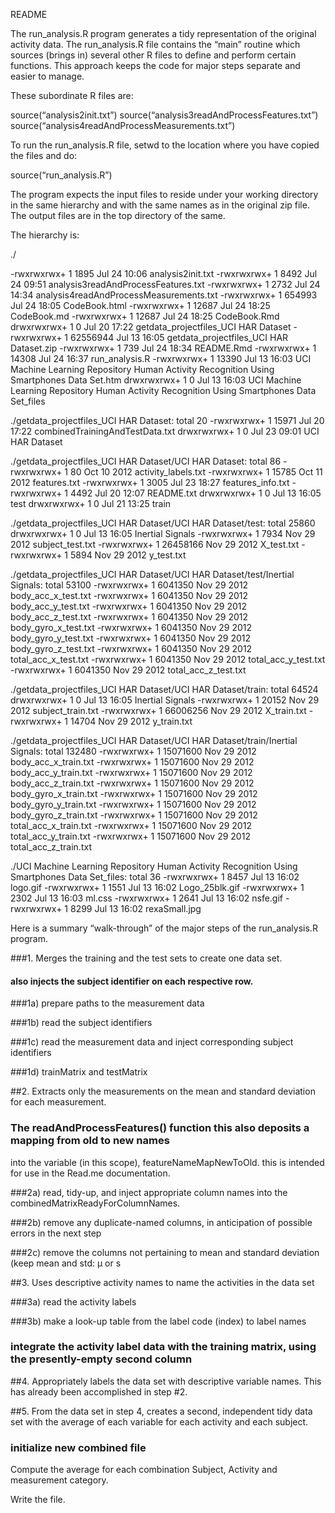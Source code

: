 README

The run_analysis.R program generates a tidy representation of the original activity data. The run_analysis.R file contains the "main" routine which sources (brings in) several other R files to define and perform certain functions. This approach keeps the code for major steps separate and easier to manage.

These subordinate R files are:

source("analysis2init.txt")
source("analysis3readAndProcessFeatures.txt")
source("analysis4readAndProcessMeasurements.txt")

To run the run_analysis.R file, setwd to the location where you have copied the files and do:

source("run_analysis.R")

The program expects the input files to reside under your working directory in the same hierarchy and with the same names as in the original zip file. The output files are in the top directory of the same.

The hierarchy is:

./

-rwxrwxrwx+ 1      1895 Jul 24 10:06 analysis2init.txt
-rwxrwxrwx+ 1      8492 Jul 24 09:51 analysis3readAndProcessFeatures.txt
-rwxrwxrwx+ 1      2732 Jul 24 14:34 analysis4readAndProcessMeasurements.txt
-rwxrwxrwx+ 1    654993 Jul 24 18:05 CodeBook.html
-rwxrwxrwx+ 1     12687 Jul 24 18:25 CodeBook.md
-rwxrwxrwx+ 1     12687 Jul 24 18:25 CodeBook.Rmd
drwxrwxrwx+ 1         0 Jul 20 17:22 getdata_projectfiles_UCI HAR Dataset
-rwxrwxrwx+ 1  62556944 Jul 13 16:05 getdata_projectfiles_UCI HAR Dataset.zip
-rwxrwxrwx+ 1       739 Jul 24 18:34 README.Rmd
-rwxrwxrwx+ 1     14308 Jul 24 16:37 run_analysis.R
-rwxrwxrwx+ 1     13390 Jul 13 16:03 UCI Machine Learning Repository Human Activity Recognition Using Smartphones Data Set.htm
drwxrwxrwx+ 1         0 Jul 13 16:03 UCI Machine Learning Repository Human Activity Recognition Using Smartphones Data Set_files

./getdata_projectfiles_UCI HAR Dataset:
total 20
-rwxrwxrwx+ 1  15971 Jul 20 17:22 combinedTrainingAndTestData.txt
drwxrwxrwx+ 1      0 Jul 23 09:01 UCI HAR Dataset

./getdata_projectfiles_UCI HAR Dataset/UCI HAR Dataset:
total 86
-rwxrwxrwx+ 1     80 Oct 10  2012 activity_labels.txt
-rwxrwxrwx+ 1  15785 Oct 11  2012 features.txt
-rwxrwxrwx+ 1   3005 Jul 23 18:27 features_info.txt
-rwxrwxrwx+ 1   4492 Jul 20 12:07 README.txt
drwxrwxrwx+ 1      0 Jul 13 16:05 test
drwxrwxrwx+ 1      0 Jul 21 13:25 train

./getdata_projectfiles_UCI HAR Dataset/UCI HAR Dataset/test:
total 25860
drwxrwxrwx+ 1         0 Jul 13 16:05 Inertial Signals
-rwxrwxrwx+ 1      7934 Nov 29  2012 subject_test.txt
-rwxrwxrwx+ 1  26458166 Nov 29  2012 X_test.txt
-rwxrwxrwx+ 1      5894 Nov 29  2012 y_test.txt

./getdata_projectfiles_UCI HAR Dataset/UCI HAR Dataset/test/Inertial Signals:
total 53100
-rwxrwxrwx+ 1  6041350 Nov 29  2012 body_acc_x_test.txt
-rwxrwxrwx+ 1  6041350 Nov 29  2012 body_acc_y_test.txt
-rwxrwxrwx+ 1  6041350 Nov 29  2012 body_acc_z_test.txt
-rwxrwxrwx+ 1  6041350 Nov 29  2012 body_gyro_x_test.txt
-rwxrwxrwx+ 1  6041350 Nov 29  2012 body_gyro_y_test.txt
-rwxrwxrwx+ 1  6041350 Nov 29  2012 body_gyro_z_test.txt
-rwxrwxrwx+ 1  6041350 Nov 29  2012 total_acc_x_test.txt
-rwxrwxrwx+ 1  6041350 Nov 29  2012 total_acc_y_test.txt
-rwxrwxrwx+ 1  6041350 Nov 29  2012 total_acc_z_test.txt

./getdata_projectfiles_UCI HAR Dataset/UCI HAR Dataset/train:
total 64524
drwxrwxrwx+ 1         0 Jul 13 16:05 Inertial Signals
-rwxrwxrwx+ 1     20152 Nov 29  2012 subject_train.txt
-rwxrwxrwx+ 1  66006256 Nov 29  2012 X_train.txt
-rwxrwxrwx+ 1     14704 Nov 29  2012 y_train.txt

./getdata_projectfiles_UCI HAR Dataset/UCI HAR Dataset/train/Inertial Signals:
total 132480
-rwxrwxrwx+ 1  15071600 Nov 29  2012 body_acc_x_train.txt
-rwxrwxrwx+ 1  15071600 Nov 29  2012 body_acc_y_train.txt
-rwxrwxrwx+ 1  15071600 Nov 29  2012 body_acc_z_train.txt
-rwxrwxrwx+ 1  15071600 Nov 29  2012 body_gyro_x_train.txt
-rwxrwxrwx+ 1  15071600 Nov 29  2012 body_gyro_y_train.txt
-rwxrwxrwx+ 1  15071600 Nov 29  2012 body_gyro_z_train.txt
-rwxrwxrwx+ 1  15071600 Nov 29  2012 total_acc_x_train.txt
-rwxrwxrwx+ 1  15071600 Nov 29  2012 total_acc_y_train.txt
-rwxrwxrwx+ 1  15071600 Nov 29  2012 total_acc_z_train.txt

./UCI Machine Learning Repository Human Activity Recognition Using Smartphones Data Set_files:
total 36
-rwxrwxrwx+ 1  8457 Jul 13 16:02 logo.gif
-rwxrwxrwx+ 1  1551 Jul 13 16:02 Logo_25blk.gif
-rwxrwxrwx+ 1  2302 Jul 13 16:03 ml.css
-rwxrwxrwx+ 1  2641 Jul 13 16:02 nsfe.gif
-rwxrwxrwx+ 1  8299 Jul 13 16:02 rexaSmall.jpg


Here is a summary "walk-through" of the major steps of the run_analysis.R program.


###1. Merges the training and the test sets to create one data set.

#### also injects the subject identifier on each respective row.

###1a) prepare paths to the measurement data

###1b) read the subject identifiers

###1c) read the measurement data and inject corresponding subject identifiers

###1d) trainMatrix  and testMatrix


##2. Extracts only the measurements on the mean and standard deviation for each measurement. 
  

### The readAndProcessFeatures() function this also deposits a mapping from old to new names
 into the variable (in this scope), featureNameMapNewToOld.
this is intended for use in the Read.me documentation.

###2a) read, tidy-up, and inject appropriate column names into the combinedMatrixReadyForColumnNames.

###2b) remove any duplicate-named columns, in anticipation of possible errors in the  next step

###2c) remove the columns not pertaining to mean and standard deviation (keep mean and std: µ or s


##3. Uses descriptive activity names to name the activities in the data set

###3a) read the activity labels

###3b) make a look-up table from the label code (index) to label names

### integrate the activity label data with the training matrix, using the presently-empty second column



##4. Appropriately labels the data set with descriptive variable names. 
This has already been accomplished in step #2.

##5. From the data set in step 4, creates a second, independent tidy data set with the average of each variable for each activity and each subject.

### initialize new combined file

 Compute the average for each combination Subject, Activity and measurement category.

Write the file.
